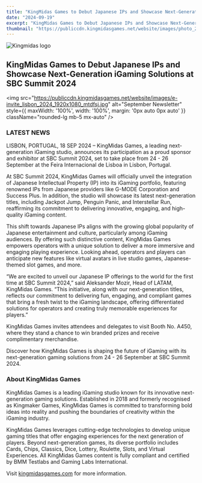 ```yaml
---
title: "KingMidas Games to Debut Japanese IPs and Showcase Next-Generation iGaming Solutions at SBC Summit 2024"
date: "2024-09-19"
excerpt: "KingMidas Games to Debut Japanese IPs and Showcase Next-Generation iGaming Solutions at SBC Summit 2024"
thumbnail: "https://publiccdn.kingmidasgames.net/website/images/photo_2024-09-19_12-07-14_vhdj2w.jpg"
---
```




<div className="newsContent" style={{ maxWidth: '750px', margin: '0 auto', color: 'white' }}>
  <div className="newsHeader" style={{ textAlign: 'center', marginBottom: '20px' }}>
    <div style={{ display: 'flex', justifyContent: 'center', marginBottom: '10px' }}>
      <img
        src="/logo.png"
        alt="Kingmidas logo"
        style={{ width: '300px', height: '100%SW' }}
      />
    </div>
    <h2 className="text-lg font-semibold Montserrat">KingMidas Games to Debut Japanese IPs and Showcase Next-Generation iGaming Solutions at SBC Summit 2024</h2>
  </div>

  <img
    src="https://publiccdn.kingmidasgames.net/website/images/e-invite_lisbon_2024_1920x1080_mtdfsj.jpg"
    alt="September Newsletter"
    style={{ maxWidth: '100%', width: '100%', margin: '0px auto 0px auto' }}
    className="rounded-lg mb-5 mx-auto"
  />

  <h3 className="text-center text-xl font-bold uppercase Montserrat golden" style={{margin:'50px auto 0px auto'}}>LATEST NEWS</h3>

  <div style={{margin:'20px auto 0px auto', textAlign: "justify"}}>
    <p className="text-lg mb-5">
      <label className="font-bold">LISBON, PORTUGAL, 18 SEP 2024</label> – KingMidas Games, a leading next-generation iGaming studio, announces its participation as a proud sponsor and exhibitor at SBC Summit 2024, set to take place from <label className="font-bold"> 24 - 26 September</label> at the Feira Internacional de Lisboa in Lisbon, Portugal.
    </p>
    <p className="text-lg mb-5 mt-4">
      At SBC Summit 2024, KingMidas Games will officially unveil the integration of Japanese Intellectual Property (IP) into its iGaming portfolio, featuring renowned IPs from Japanese providers like G-MODE Corporation and Success Plus. In addition, the studio will showcase its latest next-generation titles, including Jackpot Jump, Penguin Panic, and Interstellar Run, reaffirming its commitment to delivering innovative, engaging, and high-quality iGaming content.
    </p>
    <p className="text-lg mb-5 mt-4">
      This shift towards Japanese IPs aligns with the growing global popularity of Japanese entertainment and culture, particularly among iGaming audiences. By offering such distinctive content, KingMidas Games empowers operators with a unique solution to deliver a more immersive and engaging playing experience. Looking ahead, operators and players can anticipate new features like virtual avatars in live studio games, Japanese-themed slot games, and more.
    </p>
    <p className="text-lg mb-5 mt-4">
      “We are excited to unveil our Japanese IP offerings to the world for the first time at SBC Summit 2024,” said <label className="font-bold">Aleksander Mozir, Head of LATAM</label>, KingMidas Games. “This initiative, along with our next-generation titles, reflects our commitment to delivering fun, engaging, and compliant games that bring a fresh twist to the iGaming landscape, offering differentiated solutions for operators and creating truly memorable experiences for players.”
    </p>
    <p className="text-lg mb-5 mt-4">
      KingMidas Games invites attendees and delegates to visit<label className="font-bold"> Booth No. A450</label>, where they stand a chance to win branded prizes and receive complimentary merchandise.
    </p>
    <p className="text-lg mb-5 mt-4">
      Discover how KingMidas Games is shaping the future of iGaming with its next-generation gaming solutions from <label className="font-bold">24 - 26 September</label> at SBC Summit 2024.
    </p>
  </div>

  <h3 className="text-center text-xl font-bold uppercase Montserrat golden" style={{margin:'50px auto 0px auto'}}>About KingMidas Games</h3>
  <div style={{margin:'20px auto 0px auto', textAlign: "justify"}}>
    <p className="text-lg mb-5">
      KingMidas Games is a leading iGaming studio known for its innovative next-generation gaming solutions. Established in 2018 and formerly recognised as Kingmaker Games, KingMidas Games is committed to transforming bold ideas into reality and pushing the boundaries of creativity within the iGaming industry.
    </p>
    <p className="text-lg mb-5 mt-4">
      KingMidas Games leverages cutting-edge technologies to develop unique gaming titles that offer engaging experiences for the next generation of players. Beyond next-generation games, its diverse portfolio includes Cards, Chips, Classics, Dice, Lottery, Roulette, Slots, and Virtual Experiences. All KingMidas Games content is fully compliant and certified by BMM Testlabs and Gaming Labs International.
    </p>
    <p className="text-lg mb-5 mt-4">
      Visit <a href='https://kingmidasgames.com/' style={{ color: 'inherit', textDecoration: 'underline' }}>kingmidasgames.com</a> for more information.
    </p>
    
  </div>
</div>
